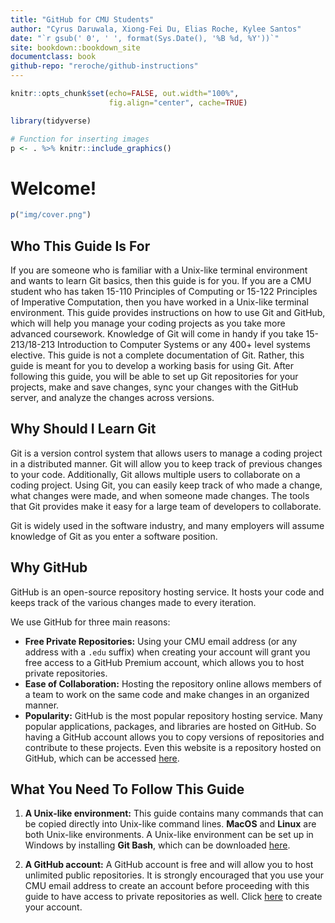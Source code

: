 ```yaml
---
title: "GitHub for CMU Students"
author: "Cyrus Daruwala, Xiong-Fei Du, Elias Roche, Kylee Santos"
date: "`r gsub(' 0', ' ', format(Sys.Date(), '%B %d, %Y'))`"
site: bookdown::bookdown_site
documentclass: book
github-repo: "reroche/github-instructions"
---
```


```r
knitr::opts_chunk$set(echo=FALSE, out.width="100%",
                      fig.align="center", cache=TRUE)

library(tidyverse)

# Function for inserting images
p <- . %>% knitr::include_graphics()
```

# Welcome! {-}

```r
p("img/cover.png")
```

## Who This Guide Is For {-}

If you are someone who is familiar with a Unix-like terminal environment and wants to learn Git basics, then this guide is for you. If you are a CMU student who has taken 15-110 Principles of Computing or 15-122 Principles of Imperative Computation, then you have worked in a Unix-like terminal environment. This guide provides instructions on how to use Git and GitHub, which will help you manage your coding projects as you take more advanced coursework. Knowledge of Git will come in handy if you take 15-213/18-213 Introduction to Computer Systems or any 400+ level systems elective. This guide is not a complete documentation of Git. Rather, this guide is meant for you to develop a working basis for using Git. After following this guide, you will be able to set up Git repositories for your projects, make and save changes, sync your changes with the GitHub server, and analyze the changes across versions.

## Why Should I Learn Git {-}

Git is a version control system that allows users to manage a coding project in a distributed manner. Git will allow you to keep track of previous changes to your code. Additionally, Git allows multiple users to collaborate on a coding project. Using Git, you can easily keep track of who made a change, what changes were made, and when someone made changes. The tools that Git provides make it easy for a large team of developers to collaborate.

Git is widely used in the software industry, and many employers will assume knowledge of Git as you enter a software position.

## Why GitHub {-}

GitHub is an open-source repository hosting service. It hosts your code and keeps track of the various changes made to every iteration.

We use GitHub for three main reasons:

- **Free Private Repositories:** Using your CMU email address (or any address with a `.edu` suffix) when creating your account will grant you free access to a GitHub Premium account, which allows you to host private repositories.
- **Ease of Collaboration:** Hosting the repository online allows members of a team to work on the same code and make changes in an organized manner.
- **Popularity:** GitHub is the most popular repository hosting service. Many popular applications, packages, and libraries are hosted on GitHub. So having a GitHub account allows you to copy versions of repositories and contribute to these projects. Even this website is a repository hosted on GitHub, which can be accessed [here](https://github.com/reroche/github-instructions/).

## What You Need To Follow This Guide {-#get-started}

(1) **A Unix-like environment:** This guide contains many commands that can be copied directly into Unix-like command lines. **MacOS** and **Linux** are both Unix-like environments. A Unix-like environment can be set up in Windows by installing **Git Bash**, which can be downloaded [here](https://gitforwindows.org/).

(2) **A GitHub account:** A GitHub account is free and will allow you to host unlimited public repositories. It is strongly encouraged that you use your CMU email address to create an account before proceeding with this guide to have access to private repositories as well. Click [here](https://github.com/join?source=header-home) to create your account.

